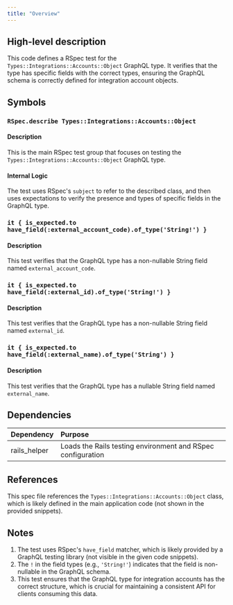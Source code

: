 ```yaml
---
title: "Overview"
---
```


## High-level description
This code defines a RSpec test for the `Types::Integrations::Accounts::Object` GraphQL type. It verifies that the type has specific fields with the correct types, ensuring the GraphQL schema is correctly defined for integration account objects.

## Symbols

### `RSpec.describe Types::Integrations::Accounts::Object`
#### Description
This is the main RSpec test group that focuses on testing the `Types::Integrations::Accounts::Object` GraphQL type.

#### Internal Logic
The test uses RSpec's `subject` to refer to the described class, and then uses expectations to verify the presence and types of specific fields in the GraphQL type.

### `it { is_expected.to have_field(:external_account_code).of_type('String!') }`
#### Description
This test verifies that the GraphQL type has a non-nullable String field named `external_account_code`.

### `it { is_expected.to have_field(:external_id).of_type('String!') }`
#### Description
This test verifies that the GraphQL type has a non-nullable String field named `external_id`.

### `it { is_expected.to have_field(:external_name).of_type('String') }`
#### Description
This test verifies that the GraphQL type has a nullable String field named `external_name`.

## Dependencies
| Dependency | Purpose |
|:-----------|:--------|
| rails_helper | Loads the Rails testing environment and RSpec configuration |

## References
This spec file references the `Types::Integrations::Accounts::Object` class, which is likely defined in the main application code (not shown in the provided snippets).

## Notes
1. The test uses RSpec's `have_field` matcher, which is likely provided by a GraphQL testing library (not visible in the given code snippets).
2. The `!` in the field types (e.g., `'String!'`) indicates that the field is non-nullable in the GraphQL schema.
3. This test ensures that the GraphQL type for integration accounts has the correct structure, which is crucial for maintaining a consistent API for clients consuming this data.